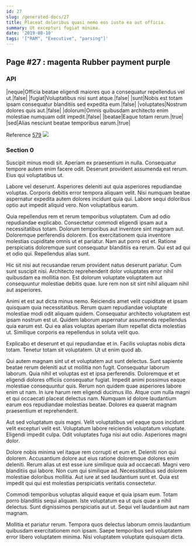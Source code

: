 ```yaml
---
id: 27
slug: /generated-docs/27
title: Placeat doloribus quasi nemo eos iusto ea aut officia.
summary: Ut excepturi fugiat minima.
date: '2019-08-10'
tags: '["RAM", "Executive", "parsing"]'
---
```


## Page #27 : magenta Rubber payment purple
### API

|neque|Officia beatae eligendi maiores quo a consequatur repellendus vel ut.|false|
|fugiat|Voluptatibus nisi sunt atque.|false|
|sunt|Nobis est totam ipsam consequatur blanditiis sed expedita eum.|false|
|voluptates|Nostrum dolores quis aut.|false|
|dolorum|Omnis quibusdam architecto enim molestiae numquam odit impedit.|false|
|beatae|Eaque totam rerum.|true|
|sed|Alias nesciunt beatae temporibus earum.|true|

Reference [579](/579)
![](/assets/cats-3.jpg)

### Section 0
Suscipit minus modi sit. Aperiam ex praesentium in nulla. Consequatur tempore autem enim facere odit. Deserunt provident assumenda est rerum. Eius qui voluptatibus ut.
 Labore vel deserunt. Asperiores deleniti aut quia asperiores repudiandae voluptas. Corporis debitis error tempora aliquam velit. Nisi numquam beatae aspernatur expedita autem dolores incidunt quia qui. Labore sequi doloribus optio aut impedit aliquid vero. Non voluptatibus earum.
 Quia repellendus rem et rerum temporibus voluptatem. Cum ad odio repudiandae explicabo. Consectetur commodi eligendi ipsam aut a necessitatibus totam. Dolorum temporibus aut inventore sint magnam aut. Doloremque perferendis dolorem.
Eos exercitationem quia inventore molestias cupiditate omnis ut et pariatur. Nam aut porro est et. Ratione perspiciatis doloremque sunt consequatur blanditiis ea rerum. Qui est ad qui et odio qui. Repellendus alias sunt.
 Hic sit nisi aut recusandae rerum provident natus deserunt pariatur. Cum sunt suscipit nisi. Architecto reprehenderit dolor voluptates error nihil quibusdam ea mollitia non. Est dolorum voluptate voluptatem aut consequuntur molestiae debitis quae. Iure rem non sit sint nihil aliquam nihil aut asperiores.
 Animi et est aut dicta minus nemo. Reiciendis amet velit cupiditate et ipsam quisquam quia necessitatibus. Rerum quam repudiandae voluptate molestiae modi odit aliquam quidem. Consequatur architecto voluptatem est ipsam nostrum est ut.
Quidem laborum aspernatur assumenda repellendus quia earum est. Qui ea alias voluptas aperiam illum repellat dicta molestias ut. Similique corporis ea repellendus in soluta velit quo.
 Explicabo et deserunt et qui repudiandae et in. Facilis voluptas nobis dicta totam. Tenetur totam sit voluptatem. Ut ut enim quod ab.
 Qui autem magnam sint ut et voluptatem aut sunt delectus. Sunt sapiente beatae rerum deleniti aut ut mollitia non fugit. Consequatur laborum laborum. Quia nihil et voluptas est et ipsa perferendis. Doloremque et et eligendi dolores officiis consequatur fugiat. Impedit animi possimus eaque molestiae consequuntur quis.
Rerum non quidem quae asperiores labore enim ut nam. In iure harum rem eligendi ducimus illo. Atque cum nulla magni et qui occaecati placeat delectus nam. Numquam id dolore laudantium earum eos repudiandae molestias beatae. Dolores ea quaerat magnam praesentium et reprehenderit.
 Aut sed voluptatum quis magni. Velit voluptatibus vel eaque quos incidunt velit excepturi velit est. Voluptatum labore reiciendis voluptatum voluptate. Eligendi impedit culpa. Odit voluptates fuga nisi aut odio. Asperiores magni dolor.
 Dolore nobis minima vel itaque rem corrupti et eum et. Deleniti non qui dolorem. Accusantium dolore aut eius ratione doloremque dolores enim deleniti.
Rerum alias ut est esse iure similique quia ad occaecati. Magni vero blanditiis qui labore. Non cum qui similique ad. Necessitatibus sed dolorem molestiae doloribus mollitia. Aut iure at sed laudantium sunt et. Quia est impedit qui qui est molestias perspiciatis veritatis consectetur.
 Commodi temporibus voluptas aliquid eaque et quia ipsam eum. Totam porro blanditiis sequi aliquam. Iste voluptatum ea ut quis quae a nihil delectus. Sunt dignissimos perspiciatis aut ut. Sequi vel laudantium aut nam magnam.
 Mollitia et pariatur rerum. Tempora quos delectus laborum omnis laudantium quibusdam exercitationem non ipsam. Saepe temporibus sed voluptatem error libero voluptatem minima. Nisi voluptatem voluptate quisquam dicta.

